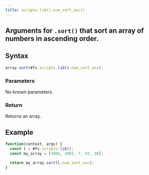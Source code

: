 ```yaml
---
title: scripts.lib().num_sort_asc()
---
```


## Arguments for `.sort()` that sort an array of numbers in ascending order.

## Syntax

```js
array.sort(#fs.scripts.lib().num_sort_asc);
```

### Parameters

No known parameters.

### Return

Returns an array.

## Example

```js
function(context, args) {
  const l = #fs.scripts.lib();
  const my_array = [3006, 2001, 7, 42, 38];

  return my_array.sort(l.num_sort_asc);
}
```
